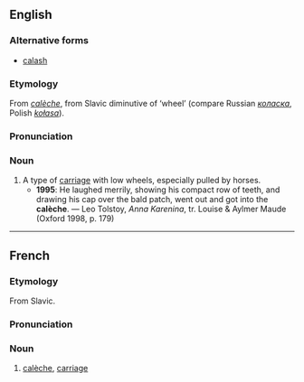 ==English==
===Alternative forms===
*[[calash]]

===Etymology===
From {{F.}} ''[[#French|calèche]]'', from Slavic diminutive of ‘wheel’ (compare Russian ''[[коласка]]'', Polish ''[[kołasa]]'').

===Pronunciation===
{{IPA|/kəˈlɛʃ/}}

===Noun===
{{en-noun}}

# A type of [[carriage]] with low wheels, especially pulled by horses.
#*'''1995''': He laughed merrily, showing his compact row of teeth, and drawing his cap over the bald patch, went out and got into the '''calèche'''. — Leo Tolstoy, ''Anna Karenina'', tr. Louise & Aylmer Maude (Oxford 1998, p. 179)

----

==French==
===Etymology===
From Slavic.

===Pronunciation===
{{IPA|/kalɛʃ/}}

===Noun===
{{fr-noun|f}}

# [[#English|calèche]], [[carriage]]